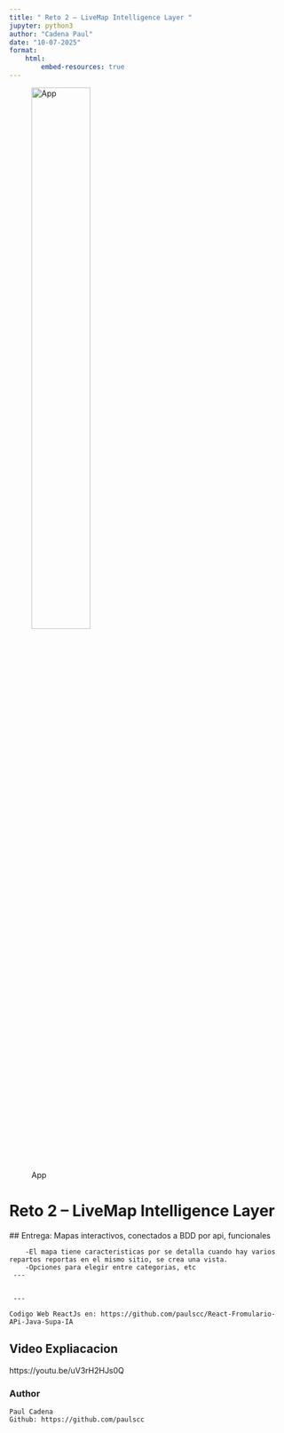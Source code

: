 ```yaml
---
title: " Reto 2 – LiveMap Intelligence Layer "
jupyter: python3
author: "Cadena Paul"
date: "10-07-2025"
format: 
    html:
        embed-resources: true
---
```


![App](images/logo.png){width=50%}

# Reto 2 – LiveMap Intelligence Layer
    


 ## Entrega:
    Mapas interactivos, conectados a BDD por api, funcionales

        -El mapa tiene caracteristicas por se detalla cuando hay varios repartos reportas en el mismo sitio, se crea una vista. 
        -Opciones para elegir entre categorias, etc
     --- 


     ---
     
    Codigo Web ReactJs en: https://github.com/paulscc/React-Fromulario-APi-Java-Supa-IA

## Video Expliacacion
https://youtu.be/uV3rH2HJs0Q

### Author

    Paul Cadena
    Github: https://github.com/paulscc
    
